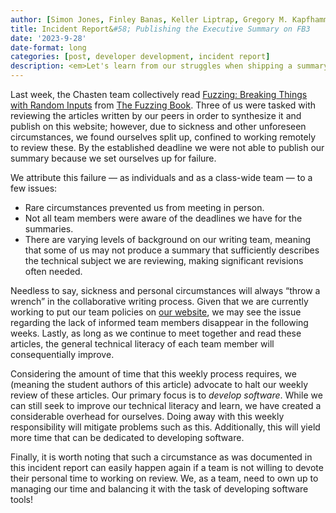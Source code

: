 ```yaml
---
author: [Simon Jones, Finley Banas, Keller Liptrap, Gregory M. Kapfhammer]
title: Incident Report&#58; Publishing the Executive Summary on FB3
date: '2023-9-28'
date-format: long
categories: [post, developer development, incident report]
description: <em>Let's learn from our struggles when shipping a summary!</em>
---
```


Last week, the Chasten team collectively read [Fuzzing: Breaking Things with
Random Inputs](https://www.fuzzingbook.org/html/Fuzzer.html) from [The Fuzzing
Book](https://www.fuzzingbook.org/). Three of us were tasked with reviewing the
articles written by our peers in order to synthesize it and publish on this
website; however, due to sickness and other unforeseen circumstances, we found
ourselves split up, confined to working remotely to review these. By the
established deadline we were not able to publish our summary because we set
ourselves up for failure.

We attribute this failure --- as individuals and as a class-wide team --- to a
few issues:

- Rare circumstances prevented us from meeting in person.
- Not all team members were aware of the deadlines we have for the summaries.
- There are varying levels of background on our writing team, meaning that
some of us may not produce a summary that sufficiently describes the technical
subject we are reviewing, making significant revisions often needed.

Needless to say, sickness and personal circumstances will always "throw a
wrench" in the collaborative writing process. Given that we are currently
working to put our team policies on [our
website](https://www.developerdevelopment.com/), we may see the issue regarding
the lack of informed team members disappear in the following weeks. Lastly, as
long as we continue to meet together and read these articles, the general
technical literacy of each team member will consequentially improve.

Considering the amount of time that this weekly process requires, we (meaning
the student authors of this article) advocate to halt our weekly review of these
articles. Our primary focus is to *develop software*. While we can still seek to
improve our technical literacy and learn, we have created a considerable
overhead for ourselves. Doing away with this weekly responsibility will mitigate
problems such as this. Additionally, this will yield more time that can be
dedicated to developing software.

Finally, it is worth noting that such a circumstance as was documented in this
incident report can easily happen again if a team is not willing to devote their
personal time to working on review. We, as a team, need to own up to managing our
time and balancing it with the task of developing software tools!
